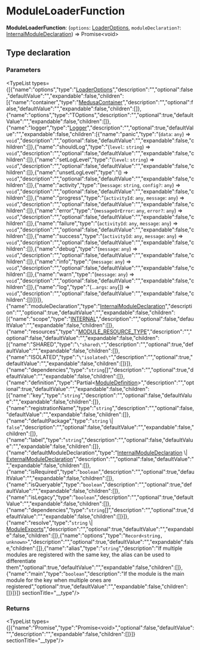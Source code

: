 
# ModuleLoaderFunction

 **ModuleLoaderFunction**: (`options`: [LoaderOptions](types.ModulesSdkTypes.LoaderOptions.mdx), `moduleDeclaration?`: [InternalModuleDeclaration](types.ModulesSdkTypes.InternalModuleDeclaration.mdx)) => Promise&#60;void&#62;

## Type declaration

### Parameters

<TypeList types={[{"name":"options","type":"[LoaderOptions](types.ModulesSdkTypes.LoaderOptions.mdx)","description":"","optional":false,"defaultValue":"","expandable":false,"children":[{"name":"container","type":"[MedusaContainer](../../CommonTypes/types/types.CommonTypes.MedusaContainer.mdx)","description":"","optional":false,"defaultValue":"","expandable":false,"children":[]},{"name":"options","type":"TOptions","description":"","optional":true,"defaultValue":"","expandable":false,"children":[]},{"name":"logger","type":"[Logger](../../LoggerTypes/interfaces/types.LoggerTypes.Logger.mdx)","description":"","optional":true,"defaultValue":"","expandable":false,"children":[{"name":"panic","type":"(`data`: `any`) => `void`","description":"","optional":false,"defaultValue":"","expandable":false,"children":[]},{"name":"shouldLog","type":"(`level`: `string`) => `void`","description":"","optional":false,"defaultValue":"","expandable":false,"children":[]},{"name":"setLogLevel","type":"(`level`: `string`) => `void`","description":"","optional":false,"defaultValue":"","expandable":false,"children":[]},{"name":"unsetLogLevel","type":"() => `void`","description":"","optional":false,"defaultValue":"","expandable":false,"children":[]},{"name":"activity","type":"(`message`: `string`, `config?`: `any`) => `void`","description":"","optional":false,"defaultValue":"","expandable":false,"children":[]},{"name":"progress","type":"(`activityId`: `any`, `message`: `any`) => `void`","description":"","optional":false,"defaultValue":"","expandable":false,"children":[]},{"name":"error","type":"(`messageOrError`: `any`, `error?`: `any`) => `void`","description":"","optional":false,"defaultValue":"","expandable":false,"children":[]},{"name":"failure","type":"(`activityId`: `any`, `message`: `any`) => `void`","description":"","optional":false,"defaultValue":"","expandable":false,"children":[]},{"name":"success","type":"(`activityId`: `any`, `message`: `any`) => `void`","description":"","optional":false,"defaultValue":"","expandable":false,"children":[]},{"name":"debug","type":"(`message`: `any`) => `void`","description":"","optional":false,"defaultValue":"","expandable":false,"children":[]},{"name":"info","type":"(`message`: `any`) => `void`","description":"","optional":false,"defaultValue":"","expandable":false,"children":[]},{"name":"warn","type":"(`message`: `any`) => `void`","description":"","optional":false,"defaultValue":"","expandable":false,"children":[]},{"name":"log","type":"(...`args`: `any`[]) => `void`","description":"","optional":false,"defaultValue":"","expandable":false,"children":[]}]}]},{"name":"moduleDeclaration","type":"[InternalModuleDeclaration](types.ModulesSdkTypes.InternalModuleDeclaration.mdx)","description":"","optional":true,"defaultValue":"","expandable":false,"children":[{"name":"scope","type":"[INTERNAL](../enums/types.ModulesSdkTypes.MODULE_SCOPE.mdx#internal)","description":"","optional":false,"defaultValue":"","expandable":false,"children":[]},{"name":"resources","type":"[MODULE_RESOURCE_TYPE](../enums/types.ModulesSdkTypes.MODULE_RESOURCE_TYPE.mdx)","description":"","optional":false,"defaultValue":"","expandable":false,"children":[{"name":"SHARED","type":"`\"shared\"`","description":"","optional":true,"defaultValue":"","expandable":false,"children":[]},{"name":"ISOLATED","type":"`\"isolated\"`","description":"","optional":true,"defaultValue":"","expandable":false,"children":[]}]},{"name":"dependencies","type":"`string`[]","description":"","optional":true,"defaultValue":"","expandable":false,"children":[]},{"name":"definition","type":"Partial&#60;[ModuleDefinition](types.ModulesSdkTypes.ModuleDefinition.mdx)&#62;","description":"","optional":true,"defaultValue":"","expandable":false,"children":[{"name":"key","type":"`string`","description":"","optional":false,"defaultValue":"","expandable":false,"children":[]},{"name":"registrationName","type":"`string`","description":"","optional":false,"defaultValue":"","expandable":false,"children":[]},{"name":"defaultPackage","type":"`string` \\| `false`","description":"","optional":false,"defaultValue":"","expandable":false,"children":[]},{"name":"label","type":"`string`","description":"","optional":false,"defaultValue":"","expandable":false,"children":[]},{"name":"defaultModuleDeclaration","type":"[InternalModuleDeclaration](types.ModulesSdkTypes.InternalModuleDeclaration.mdx) \\| [ExternalModuleDeclaration](types.ModulesSdkTypes.ExternalModuleDeclaration.mdx)","description":"","optional":false,"defaultValue":"","expandable":false,"children":[]},{"name":"isRequired","type":"`boolean`","description":"","optional":true,"defaultValue":"","expandable":false,"children":[]},{"name":"isQueryable","type":"`boolean`","description":"","optional":true,"defaultValue":"","expandable":false,"children":[]},{"name":"isLegacy","type":"`boolean`","description":"","optional":true,"defaultValue":"","expandable":false,"children":[]},{"name":"dependencies","type":"`string`[]","description":"","optional":true,"defaultValue":"","expandable":false,"children":[]}]},{"name":"resolve","type":"`string` \\| [ModuleExports](types.ModulesSdkTypes.ModuleExports.mdx)","description":"","optional":true,"defaultValue":"","expandable":false,"children":[]},{"name":"options","type":"`Record<string, unknown>`","description":"","optional":true,"defaultValue":"","expandable":false,"children":[]},{"name":"alias","type":"`string`","description":"If multiple modules are registered with the same key, the alias can be used to differentiate them","optional":true,"defaultValue":"","expandable":false,"children":[]},{"name":"main","type":"`boolean`","description":"If the module is the main module for the key when multiple ones are registered","optional":true,"defaultValue":"","expandable":false,"children":[]}]}]}  sectionTitle="__type"/>

### Returns

<TypeList types={[{"name":"Promise","type":"Promise&#60;void&#62;","optional":false,"defaultValue":"","description":"","expandable":false,"children":[]}]}  sectionTitle="__type"/>
